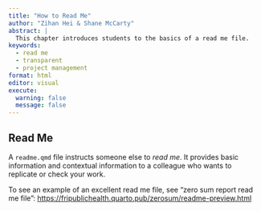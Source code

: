 ```yaml
---
title: "How to Read Me"
author: "Zihan Hei & Shane McCarty"
abstract: |
  This chapter introduces students to the basics of a read me file. 
keywords:
  - read me
  - transparent
  - project management
format: html
editor: visual
execute:
  warning: false
  message: false
---
```


## Read Me

A `readme.qmd` file instructs someone else to *read me*. It provides basic information and contextual information to a colleague who wants to replicate or check your work.

To see an example of an excellent read me file, see "zero sum report read me file": <https://fripublichealth.quarto.pub/zerosum/readme-preview.html>
